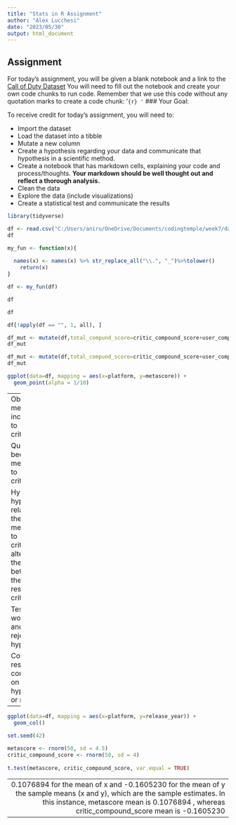 ---
title: "Stats in R Assignment"
author: "Alex Lucchesi"
date: "2023/05/30"
output: html_document
---

## Assignment

For today's assignment, you will be given a blank notebook and a link to the [Call of Duty Dataset](https://www.kaggle.com/datasets/beridzeg45/call-of-duty-reviews) You will need to fill out the notebook and create your own code chunks to run code. Remember that we use this code without any quotation marks to create a code chunk: '`{r} '` \### Your Goal:

To receive credit for today's assignment, you will need to:

-   Import the dataset
-   Load the dataset into a tibble
-   Mutate a new column
-   Create a hypothesis regarding your data and communicate that hypothesis in a scientific method.
-   Create a notebook that has markdown cells, explaining your code and process/thoughts. **Your markdown should be well thought out and reflect a thorough analysis.**
-   Clean the data
-   Explore the data (include visualizations)
-   Create a statistical test and communicate the results

```{r}
library(tidyverse)
```

```{r}
df <- read.csv("C:/Users/aniru/OneDrive/Documents/codingtemple/week7/day3/Call of Duty Reviews.csv")
df
```

```{r}
my_fun <- function(x){
 
  names(x) <- names(x) %>% str_replace_all("\\.", "_")%>%tolower()
    return(x)
}

df <- my_fun(df)

df
```

```{r}
df
```

```{r}
df[!apply(df == "", 1, all), ] 
```

```{r}
df_mut <- mutate(df,total_compund_score=critic_compound_score+user_compound_score)
df_mut
```

```{r}
df_mut <- mutate(df,total_compund_score=critic_compound_score+user_compound_score)
df_mut
```

```{r}
ggplot(data=df, mapping = aes(x=platform, y=metascore)) + 
  geom_point(alpha = 1/10)
```

---
Observation:
  the metascore has increased with respect to critic_compound_score

Question:
  why has there been an increase in the metascore with respect to critic_compound_score?
  
Hypothesize:
null hypothesis-there is no relationship between the increase in the metascore with respect to critic_compound_score
alternate hypothesis-there is a relationship between the increase in the metascore with respect to critic_compound_score

Test:
A comparison test would be performed and then reject or fail to reject one of the hypothesis

Conclusion:
Analyse the results and draw conclusions depending on whether the hypothesis is rejected or not
---

```{r}
ggplot(data=df, mapping = aes(x=platform, y=release_year)) + 
  geom_col()
```

```{r}
set.seed(42)
 
metascore <- rnorm(50, sd = 4.5)
critic_compound_score <- rnorm(50, sd = 4)
 
t.test(metascore, critic_compound_score, var.equal = TRUE)
```

---
 0.1076894   for the mean of x and -0.1605230  for the mean of y the sample means (x and y), which are the sample estimates. In this instance, metascore  mean is 0.1076894 , whereas critic_compound_score mean is -0.1605230 
---
